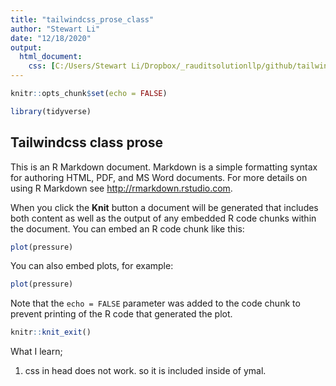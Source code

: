 ```yaml
---
title: "tailwindcss_prose_class"
author: "Stewart Li"
date: "12/18/2020"
output: 
  html_document:
    css: [C:/Users/Stewart Li/Dropbox/_rauditsolutionllp/github/tailwindcss/style.css]
---
```



```r
knitr::opts_chunk$set(echo = FALSE)

library(tidyverse)
```


## Tailwindcss class prose


<article class="prose lg:prose-xl">


This is an R Markdown document. Markdown is a simple formatting syntax for authoring HTML, PDF, and MS Word documents. For more details on using R Markdown see <http://rmarkdown.rstudio.com>.

When you click the **Knit** button a document will be generated that includes both content as well as the output of any embedded R code chunks within the document. You can embed an R code chunk like this:


```r
plot(pressure)
```


You can also embed plots, for example:


```r
plot(pressure)
```


Note that the `echo = FALSE` parameter was added to the code chunk to prevent printing of the R code that generated the plot.

</article>


```r
knitr::knit_exit()
```


What I learn; 

1. css in head does not work. so it is included inside of ymal.

<head>
<link rel="stylesheet" type="text/css" href="https://unpkg.com/@tailwindcss/typography@0.2.0/dist/typography.min.css">
<link rel="stylesheet" type="text/css" href="https://unpkg.com/tailwindcss@1.9.6/dist/tailwind.min.css">
</head>







